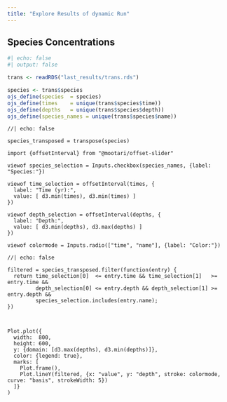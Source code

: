 ```yaml
---
title: "Explore Results of dynamic Run"
---
```


## Species Concentrations


```r
#| echo: false
#| output: false

trans <- readRDS("last_results/trans.rds")

species <- trans$species
ojs_define(species  = species)
ojs_define(times    = unique(trans$species$time))
ojs_define(depths   = unique(trans$species$depth))
ojs_define(species_names = unique(trans$species$name))
```

```ojs
//| echo: false

species_transposed = transpose(species)

import {offsetInterval} from "@mootari/offset-slider"

viewof species_selection = Inputs.checkbox(species_names, {label: "Species:"})

viewof time_selection = offsetInterval(times, {
  label: "Time (yr):",
  value: [ d3.min(times), d3.min(times) ]
})

viewof depth_selection = offsetInterval(depths, {
  label: "Depth:",
  value: [ d3.min(depths), d3.max(depths) ]
})

viewof colormode = Inputs.radio(["time", "name"], {label: "Color:"})
```


```ojs
//| echo: false

filtered = species_transposed.filter(function(entry) {
  return time_selection[0]  <= entry.time && time_selection[1]   >= entry.time &&
         depth_selection[0] <= entry.depth && depth_selection[1] >= entry.depth &&
         species_selection.includes(entry.name);
})



Plot.plot({
  width:  800,
  height: 600,
  y: {domain: [d3.max(depths), d3.min(depths)]},  
  color: {legend: true},
  marks: [
    Plot.frame(),
    Plot.lineY(filtered, {x: "value", y: "depth", stroke: colormode, curve: "basis", strokeWidth: 5})
  ]}
)
```